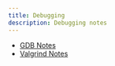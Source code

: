 ```yaml
---
title: Debugging
description: Debugging notes
---
```


* [GDB Notes](/tech-notes/program/debugging/gdb)
* [Valgrind Notes](/tech-notes/program/debugging/valgrind)
